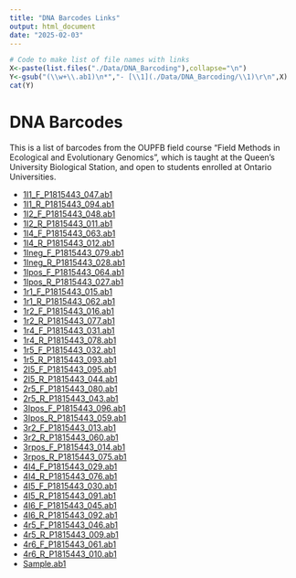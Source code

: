 ```yaml
---
title: "DNA Barcodes Links"
output: html_document
date: "2025-02-03"
---
```


```r
# Code to make list of file names with links
X<-paste(list.files("./Data/DNA_Barcoding"),collapse="\n")
Y<-gsub("(\\w+\\.ab1)\n*","- [\\1](./Data/DNA_Barcoding/\\1)\r\n",X)
cat(Y)
```


# DNA Barcodes

This is a list of barcodes from the OUPFB field course "Field Methods in Ecological and Evolutionary Genomics", which is taught at the Queen's University Biological Station, and open to students enrolled at Ontario Universities.

 
- [1I1_F_P1815443_047.ab1](./Data/DNA_Barcoding/1I1_F_P1815443_047.ab1)
- [1I1_R_P1815443_094.ab1](./Data/DNA_Barcoding/1I1_R_P1815443_094.ab1)
- [1I2_F_P1815443_048.ab1](./Data/DNA_Barcoding/1I2_F_P1815443_048.ab1)
- [1I2_R_P1815443_011.ab1](./Data/DNA_Barcoding/1I2_R_P1815443_011.ab1)
- [1I4_F_P1815443_063.ab1](./Data/DNA_Barcoding/1I4_F_P1815443_063.ab1)
- [1I4_R_P1815443_012.ab1](./Data/DNA_Barcoding/1I4_R_P1815443_012.ab1)
- [1Ineg_F_P1815443_079.ab1](./Data/DNA_Barcoding/1Ineg_F_P1815443_079.ab1)
- [1Ineg_R_P1815443_028.ab1](./Data/DNA_Barcoding/1Ineg_R_P1815443_028.ab1)
- [1Ipos_F_P1815443_064.ab1](./Data/DNA_Barcoding/1Ipos_F_P1815443_064.ab1)
- [1Ipos_R_P1815443_027.ab1](./Data/DNA_Barcoding/1Ipos_R_P1815443_027.ab1)
- [1r1_F_P1815443_015.ab1](./Data/DNA_Barcoding/1r1_F_P1815443_015.ab1)
- [1r1_R_P1815443_062.ab1](./Data/DNA_Barcoding/1r1_R_P1815443_062.ab1)
- [1r2_F_P1815443_016.ab1](./Data/DNA_Barcoding/1r2_F_P1815443_016.ab1)
- [1r2_R_P1815443_077.ab1](./Data/DNA_Barcoding/1r2_R_P1815443_077.ab1)
- [1r4_F_P1815443_031.ab1](./Data/DNA_Barcoding/1r4_F_P1815443_031.ab1)
- [1r4_R_P1815443_078.ab1](./Data/DNA_Barcoding/1r4_R_P1815443_078.ab1)
- [1r5_F_P1815443_032.ab1](./Data/DNA_Barcoding/1r5_F_P1815443_032.ab1)
- [1r5_R_P1815443_093.ab1](./Data/DNA_Barcoding/1r5_R_P1815443_093.ab1)
- [2I5_F_P1815443_095.ab1](./Data/DNA_Barcoding/2I5_F_P1815443_095.ab1)
- [2I5_R_P1815443_044.ab1](./Data/DNA_Barcoding/2I5_R_P1815443_044.ab1)
- [2r5_F_P1815443_080.ab1](./Data/DNA_Barcoding/2r5_F_P1815443_080.ab1)
- [2r5_R_P1815443_043.ab1](./Data/DNA_Barcoding/2r5_R_P1815443_043.ab1)
- [3Ipos_F_P1815443_096.ab1](./Data/DNA_Barcoding/3Ipos_F_P1815443_096.ab1)
- [3Ipos_R_P1815443_059.ab1](./Data/DNA_Barcoding/3Ipos_R_P1815443_059.ab1)
- [3r2_F_P1815443_013.ab1](./Data/DNA_Barcoding/3r2_F_P1815443_013.ab1)
- [3r2_R_P1815443_060.ab1](./Data/DNA_Barcoding/3r2_R_P1815443_060.ab1)
- [3rpos_F_P1815443_014.ab1](./Data/DNA_Barcoding/3rpos_F_P1815443_014.ab1)
- [3rpos_R_P1815443_075.ab1](./Data/DNA_Barcoding/3rpos_R_P1815443_075.ab1)
- [4I4_F_P1815443_029.ab1](./Data/DNA_Barcoding/4I4_F_P1815443_029.ab1)
- [4I4_R_P1815443_076.ab1](./Data/DNA_Barcoding/4I4_R_P1815443_076.ab1)
- [4I5_F_P1815443_030.ab1](./Data/DNA_Barcoding/4I5_F_P1815443_030.ab1)
- [4I5_R_P1815443_091.ab1](./Data/DNA_Barcoding/4I5_R_P1815443_091.ab1)
- [4I6_F_P1815443_045.ab1](./Data/DNA_Barcoding/4I6_F_P1815443_045.ab1)
- [4I6_R_P1815443_092.ab1](./Data/DNA_Barcoding/4I6_R_P1815443_092.ab1)
- [4r5_F_P1815443_046.ab1](./Data/DNA_Barcoding/4r5_F_P1815443_046.ab1)
- [4r5_R_P1815443_009.ab1](./Data/DNA_Barcoding/4r5_R_P1815443_009.ab1)
- [4r6_F_P1815443_061.ab1](./Data/DNA_Barcoding/4r6_F_P1815443_061.ab1)
- [4r6_R_P1815443_010.ab1](./Data/DNA_Barcoding/4r6_R_P1815443_010.ab1)
- [Sample.ab1](./Data/DNA_Barcoding/Sample.ab1)


